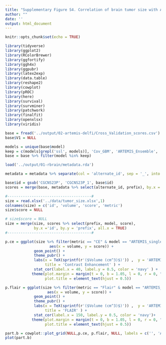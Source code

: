 ```yaml
---
title: "Supplementary Figure S4. Correlation of brain tumor size with ARTEMIS-DELFI scores"
author: ""
date: ''
output: html_document
---
```


```r
knitr::opts_chunk$set(echo = TRUE)
```

```r
library(tidyverse)
library(ggplot2)
library(RColorBrewer)
library(ggfortify)
library(ggh4x)
library(ggpubr)
library(latex2exp)
library(data.table)
library(reshape2)
library(cowplot)
library(pROC)
library(here)
library(survival)
library(survminer)
library(patchwork)
library(finalfit)
library(openxlsx)
library(viridis)

```

```r

base = fread('../output/02-artemis-delfi/Cross_Validation_scores.csv')
base$V1 = NULL

models = unique(base$model)
keep = c(models[grepl('ssl', models)], 'Cov_GBM', 'ARTEMIS_Ensemble', 'ARTEMIS_single_DELFI_SSLs_Ensemble')
base = base %>% filter(model %in% keep)

load('../output/01-rbrain/metadata.rda')

metadata = metadata %>% separate(col = 'alternate_id', sep = '_', into = c('prefix', 'suffix'), remove = FALSE)

base$id = gsub('CGCNS23P', 'CGCNS23P_1', base$id)
scores = merge(base, metadata %>% select(alternate_id, prefix), by.x = 'id', by.y = 'alternate_id')

#--------------------------------------#
size = read.xlsx('../data/tumor_size.xlsx',1)
colnames(size) = c('id', 'volume', 'score', 'metric')
size$score = NULL

# size$score = NULL
size = merge(size, scores %>% select(prefix, model, score),
             by.x ='id', by.y = 'prefix', all.x = TRUE)
#--------------------------------------#

```

```r

p.ce = ggplot(size %>% filter(metric == "CE" & model == "ARTEMIS_single_DELFI_SSLs_Ensemble"), 
                    aes(x = volume, y = score)) + 
             geom_point() + 
             theme_pubr() + 
             labs(x = TeX(sprintf(r'($Volume (cm^3)$)')) ,  y = 'ARTEMIS-DELFI Score', 
                  title = 'Contrast Enhancement' ) + 
             stat_cor(label.x = 40, label.y = 0.5, color = 'navy' ) + 
            theme(plot.margin = margin(t = 0, b = 1.05, l = 0, r = 0, "cm"),
                  plot.title = element_text(hjust = 0.5))

p.flair = ggplot(size %>% filter(metric == "Flair" & model == "ARTEMIS_single_DELFI_SSLs_Ensemble"),  
                   aes(x = volume, y = score)) + 
             geom_point() + 
             theme_pubr() + 
             labs(x = TeX(sprintf(r'($Volume (cm^3)$)')) ,  y = 'ARTEMIS-DELFI Score', 
                  title = 'FLAIR' ) + 
             stat_cor(label.x = 150, label.y = 0.5, color = 'navy')+ 
            theme(plot.margin = margin(t = 0, b = 1.05, l = 0, r = 0, "cm"),
                  plot.title = element_text(hjust = 0.5))

part.b = cowplot::plot_grid(NULL,p.ce, p.flair, NULL, labels = c('', 'A', 'B', ''), ncol = 4, rel_widths = c(0.02, 1, 1, 0.02))
plot(part.b)

```
